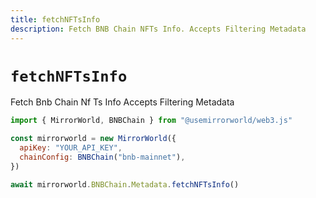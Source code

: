 ```yaml
---
title: fetchNFTsInfo
description: Fetch BNB Chain NFTs Info. Accepts Filtering Metadata
---
```


# `fetchNFTsInfo`

Fetch Bnb Chain Nf Ts Info Accepts Filtering Metadata

```js
import { MirrorWorld, BNBChain } from "@usemirrorworld/web3.js"

const mirrorworld = new MirrorWorld({
  apiKey: "YOUR_API_KEY",
  chainConfig: BNBChain("bnb-mainnet"),
})

await mirrorworld.BNBChain.Metadata.fetchNFTsInfo()
```
